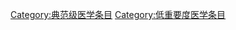 {{catmore|Wikipedia:医学专题}}
{{Wikipedia category}}
{{emptycat}}

[[Category:典范级医学条目|Category:典范级医学条目]]
[[Category:低重要度医学条目|Category:低重要度医学条目]]
